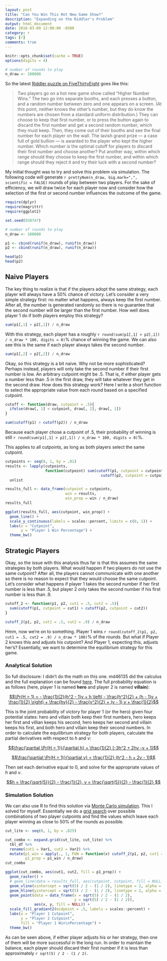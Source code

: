```yaml
---
layout: post
title: "Can You Win This Hot New Game Show?"
description: "Expanding on the Riddler's Problem"
output: html_document
date: 2016-03-09 12:00:00 -0500
category: r
tags: [r]
comments: true
---
```


```r
knitr::opts_chunk$set(cache = TRUE)
options(digits = 4)
```

```r
# number of rounds to play
n_draw <- 100000
```

So the latest [Riddler puzzle on FiveThirtyEight](http://fivethirtyeight.com/features/can-you-win-this-hot-new-game-show/) goes like this:

> Two players go on a hot new game show called “Higher Number Wins.” The two go into separate booths, and each presses a button, and a random number between zero and one appears on a screen. (At this point, neither knows the other’s number, but they do know the numbers are chosen from a standard uniform distribution.) They can choose to keep that first number, or to press the button again to discard the first number and get a second random number, which they must keep. Then, they come out of their booths and see the final number for each player on the wall. The lavish grand prize — a case full of gold bullion — is awarded to the player who kept the higher number. Which number is the optimal cutoff for players to discard their first number and choose another? Put another way, within which range should they choose to keep the first number, and within which range should they reject it and try their luck with a second number?

My initial thought was to try and solve this problem via simulation. The following code will generate `r prettyNum(n_draw, big.mark=",", scientific = FALSE)` rounds of play between two players. For the sake of efficiency, we will draw twice for each player now and consider how the selection of the first or second number influences the outcome of the game.

```r
require(dplyr)
require(magrittr)
require(ggplot2)

set.seed(938747)

# number of rounds to play
n_draw <- 100000
```

```r
p1 <- cbind(runif(n_draw), runif(n_draw))
p2 <- cbind(runif(n_draw), runif(n_draw))

head(p1)
head(p2)
```

## Naive Players

The key thing to realize is that if the players adopt the same strategy, each player will always have a 50% chance of victory. Let's consider a very simple strategy first: no matter what happens, always keep the first number. After all, the number is generated randomly so there is no guarantee that the second number will be larger than the first number. How well does player 1 do if both players employ this strategy?

```r
sum(p1[,1] > p2[,1]) / n_draw
```

With this strategy, each player has a roughly `r round(sum(p1[,1] > p2[,1]) / n_draw * 100, digits = 0)`% chance of winning the game. We can also see this is the same if each player always takes the second number.

```r
sum(p1[,2] > p2[,2]) / n_draw
```

Okay, so this strategy is a bit naive. Why not be more sophisticated? Perhaps instead, players will only take the second number if their first number is low. An arbitrary cutpoint might be .5. That is, if either player gets a number less than .5 in the first draw, they will take whatever they get in the second draw. How does this strategy work? Here I write a short function to select the appropriate value from each round based on a specified cutpoint.

```r
cutoff <- function(draw, cutpoint = .5){
  ifelse(draw[, 1] < cutpoint, draw[, 2], draw[, 1])
}

sum(cutoff(p1) > cutoff(p2)) / n_draw
```

Because each player chose a cutpoint of .5, their probability of winning is still `r round(sum(p1[,1] > p2[,1]) / n_draw * 100, digits = 0)`%.

This applies to all cutpoints, as long as both players select the same cutpoint.

```r
cutpoints <- seq(0, 1, by = .01)
results <- lapply(cutpoints,
                  function(cutpoint) sum(cutoff(p1, cutpoint = cutpoint) >
                                           cutoff(p2, cutpoint = cutpoint))) %>%
  unlist

results_full <- data_frame(cutpoint = cutpoints,
                           win = results,
                           win_prop = win / n_draw)
results_full
```

```r
ggplot(results_full, aes(cutpoint, win_prop)) +
  geom_line() +
  scale_y_continuous(labels = scales::percent, limits = c(0, 1)) +
  labs(x = "Cutpoint",
       y = "Player 1 Win Percentage") +
  theme_bw()
```

## Strategic Players

Okay, so the issue with this analysis thus far is that this assumes the same strategies by both players. What would happen if two players do not use the same cutpoint? After all, the players cannot communicate with one another so there is no reason to expect that they would choose the same cutpoint. Let's consider what happens if player 1 takes the second number if her first number is less than .5, but player 2 only takes the second number if his first number is less than .9.

```r
cutoff_2 <- function(p1, p2, cut1 = .5, cut2 = .5){
  sum(cutoff(p1, cutpoint = cut1) > cutoff(p2, cutpoint = cut2))
}

cutoff_2(p1, p2, cut1 = .5, cut2 = .9) / n_draw
```

Hmm, now we're on to something. Player 1 wins `r round(cutoff_2(p1, p2, cut1 = .5, cut2 = .9) / n_draw * 100)`% of the rounds. But what if Player 2 knows this and adjusts his cutpoint? And Player 1, expecting this, adjusts her's? Essentially, we want to determine the equilibrium strategy for this game.

### Analytical Solution

So full disclosure: I didn't do the math on this one. md46135 did the calculus and the full explanation can be found [here](http://forumserver.twoplustwo.com/25/probability/riddler-1594214/#post49516577). The full probability equation is as follows (here, player 1 is named **hero** and player 2 is named **villain**):

[$$\Pr(H = 1) = - \frac{1}{2}(h^2 - 1)v + h \left( - \frac{h^2}{2} + (h - 1)v + \frac{1}{2} \right) + \frac{hv}{2} - \frac{v^2}{2} + (v - 1) v + \frac{1}{2}$$](https://www.wolframalpha.com/input/?i=(h*v)%2F2+%2B+v*(v+-+1)+-+v%5E2%2F2+%2B+h*(v*(h+-+1)+-+h%5E2%2F2+%2B+1%2F2)+-+(v*(h%5E2+-+1))%2F2+%2B+1%2F2)

This is the joint probability of victory for player 1 (or the hero) given four potential states: hero and villain both keep their first numbers, hero keeps her first and villian keeps his second, hero keeps her second and villain keeps his first, and both hero and villain keep their second numbers. In order to calculate the equilibrium strategy for both players, calculate the partial derivatives with respect to *h* and *v*:

[$$\frac{\partial \Pr(H = 1)}{\partial h} = \frac{1}{2} (-3h^2 + 2hv -v + 1)$$](https://www.wolframalpha.com/input/?i=(h*v)%2F2+%2B+v*(v+-+1)+-+v%5E2%2F2+%2B+h*(v*(h+-+1)+-+h%5E2%2F2+%2B+1%2F2)+-+(v*(h%5E2+-+1))%2F2+%2B+1%2F2+partial+derivative+with+respect+to+h)

[$$\frac{\partial \Pr(H = 1)}{\partial v} = \frac{1}{2} (h^2 - h + 2v - 1)$$](https://www.wolframalpha.com/input/?i=(h*v)%2F2+%2B+v*(v+-+1)+-+v%5E2%2F2+%2B+h*(v*(h+-+1)+-+h%5E2%2F2+%2B+1%2F2)+-+(v*(h%5E2+-+1))%2F2+%2B+1%2F2+partial+derivative+with+respect+to+v)

Then set each derivative equal to 0, and solve for the appropriate values of *h* and *v*.

[$$h = \frac{\sqrt{5}}{2} - \frac{1}{2}, v = \frac{\sqrt{5}}{2} - \frac{1}{2} $$](https://www.wolframalpha.com/input/?i=v%2F2+-+h*v+-+h*(h+-+v)+%2B+v*(h+-+1)+-+h%5E2%2F2+%2B+1%2F2%3D0,++h%2F2+%2B+v+%2B+h*(h+-+1)+-+h%5E2%2F2+-+1%2F2%3D0)

### Simulation Solution

We can also use R to find this solution via [Monte Carlo simulation](https://en.wikipedia.org/wiki/Monte_Carlo_method). This I solved for myself. Essentially we do a [grid search](https://en.wikipedia.org/wiki/Hyperparameter_optimization#Grid_search) over possible combinations of two player cutpoints and find the values which leave each player winning as close to 50% of the rounds as possible.

```r
cut_lite <- seq(0, 1, by = .025)

cut_combo <- expand.grid(cut_lite, cut_lite) %>%
  tbl_df %>%
  rename(cut1 = Var1, cut2 = Var2) %>%
  mutate(p1_win = apply(., 1, FUN = function(x) cutoff_2(p1, p2, cut1 = x[1], cut2 = x[2])),
         p1_prop = p1_win / n_draw)
cut_combo
```

```r
ggplot(cut_combo, aes(cut1, cut2, fill = p1_prop)) +
  geom_raster() +
  # geom_line(data = results_full, aes(cutpoint, cutpoint, fill = NULL)) +
  geom_vline(xintercept = sqrt(5) / 2 - (1 / 2), linetype = 2, alpha = .5) +
  geom_hline(yintercept = sqrt(5) / 2 - (1 / 2), linetype = 2, alpha = .5) +
  geom_point(data = data_frame(x = sqrt(5) / 2 - (1 / 2),
                               y = sqrt(5) / 2 - (1 / 2)),
             aes(x, y, fill = NULL)) +
  scale_fill_gradient2(midpoint = .5, labels = scales::percent) +
  labs(x = "Player 1 Cutpoint",
       y = "Player 2 Cutpoint",
       fill = "Player 1 Win\nPercentage") +
  theme_bw()
```

As can be seen above, if either player adjusts his or her strategy, then one of them will be more successful in the long run. In order to maintain the balance, each player should discard their first number if it is less than approximately `r sqrt(5) / 2 - (1 / 2)`.





